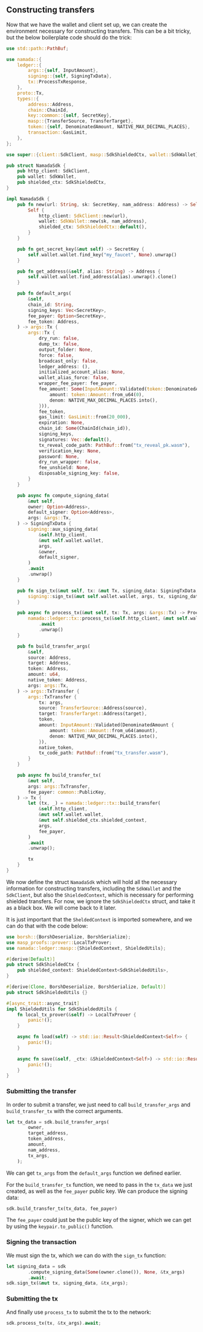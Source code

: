 ## Constructing transfers

Now that we have the wallet and client set up, we can create the environment necessary for constructing transfers.
This can be a bit tricky, but the below boilerplate code should do the trick:

```rust
use std::path::PathBuf;

use namada::{
    ledger::{
        args::{self, InputAmount},
        signing::{self, SigningTxData},
        tx::ProcessTxResponse,
    },
    proto::Tx,
    types::{
        address::Address,
        chain::ChainId,
        key::common::{self, SecretKey},
        masp::{TransferSource, TransferTarget},
        token::{self, DenominatedAmount, NATIVE_MAX_DECIMAL_PLACES},
        transaction::GasLimit,
    },
};

use super::{client::SdkClient, masp::SdkShieldedCtx, wallet::SdkWallet};

pub struct NamadaSdk {
    pub http_client: SdkClient,
    pub wallet: SdkWallet,
    pub shielded_ctx: SdkShieldedCtx,
}

impl NamadaSdk {
    pub fn new(url: String, sk: SecretKey, nam_address: Address) -> Self {
        Self {
            http_client: SdkClient::new(url),
            wallet: SdkWallet::new(sk, nam_address),
            shielded_ctx: SdkShieldedCtx::default(),
        }
    }

    pub fn get_secret_key(&mut self) -> SecretKey {
        self.wallet.wallet.find_key("my_faucet", None).unwrap()
    }

    pub fn get_address(&self, alias: String) -> Address {
        self.wallet.wallet.find_address(alias).unwrap().clone()
    }

    pub fn default_args(
        &self,
        chain_id: String,
        signing_keys: Vec<SecretKey>,
        fee_payer: Option<SecretKey>,
        fee_token: Address,
    ) -> args::Tx {
        args::Tx {
            dry_run: false,
            dump_tx: false,
            output_folder: None,
            force: false,
            broadcast_only: false,
            ledger_address: (),
            initialized_account_alias: None,
            wallet_alias_force: false,
            wrapper_fee_payer: fee_payer,
            fee_amount: Some(InputAmount::Validated(token::DenominatedAmount {
                amount: token::Amount::from_u64(0),
                denom: NATIVE_MAX_DECIMAL_PLACES.into(),
            })),
            fee_token,
            gas_limit: GasLimit::from(20_000),
            expiration: None,
            chain_id: Some(ChainId(chain_id)),
            signing_keys,
            signatures: Vec::default(),
            tx_reveal_code_path: PathBuf::from("tx_reveal_pk.wasm"),
            verification_key: None,
            password: None,
            dry_run_wrapper: false,
            fee_unshield: None,
            disposable_signing_key: false,
        }
    }

    pub async fn compute_signing_data(
        &mut self,
        owner: Option<Address>,
        default_signer: Option<Address>,
        args: &args::Tx,
    ) -> SigningTxData {
        signing::aux_signing_data(
            &self.http_client,
            &mut self.wallet.wallet,
            args,
            &owner,
            default_signer,
        )
        .await
        .unwrap()
    }

    pub fn sign_tx(&mut self, tx: &mut Tx, signing_data: SigningTxData, args: &args::Tx) {
        signing::sign_tx(&mut self.wallet.wallet, args, tx, signing_data).unwrap();
    }

    pub async fn process_tx(&mut self, tx: Tx, args: &args::Tx) -> ProcessTxResponse {
        namada::ledger::tx::process_tx(&self.http_client, &mut self.wallet.wallet, args, tx)
            .await
            .unwrap()
    }

    pub fn build_transfer_args(
        &self,
        source: Address,
        target: Address,
        token: Address,
        amount: u64,
        native_token: Address,
        args: args::Tx,
    ) -> args::TxTransfer {
        args::TxTransfer {
            tx: args,
            source: TransferSource::Address(source),
            target: TransferTarget::Address(target),
            token,
            amount: InputAmount::Validated(DenominatedAmount {
                amount: token::Amount::from_u64(amount),
                denom: NATIVE_MAX_DECIMAL_PLACES.into(),
            }),
            native_token,
            tx_code_path: PathBuf::from("tx_transfer.wasm"),
        }
    }

    pub async fn build_transfer_tx(
        &mut self,
        args: args::TxTransfer,
        fee_payer: common::PublicKey,
    ) -> Tx {
        let (tx, _) = namada::ledger::tx::build_transfer(
            &self.http_client,
            &mut self.wallet.wallet,
            &mut self.shielded_ctx.shielded_context,
            args,
            fee_payer,
        )
        .await
        .unwrap();

        tx
    }
}
```

We now define the struct `NamadaSdk` which will hold all the necessary information for constructing transfers, including the `SdkWallet` and the `SdkClient`, but also the `ShieldedContext`, which is necessary for performing shielded transfers.
For now, we ignore the `SdkShieldedCtx` struct, and take it as a black box. We will come back to it later.

It is just important that the `SheldedContext` is imported somewhere, and we can do that with the code below:

```rust
use borsh::{BorshDeserialize, BorshSerialize};
use masp_proofs::prover::LocalTxProver;
use namada::ledger::masp::{ShieldedContext, ShieldedUtils};

#[derive(Default)]
pub struct SdkShieldedCtx {
    pub shielded_context: ShieldedContext<SdkShieldedUtils>,
}

#[derive(Clone, BorshDeserialize, BorshSerialize, Default)]
pub struct SdkShieldedUtils {}

#[async_trait::async_trait]
impl ShieldedUtils for SdkShieldedUtils {
    fn local_tx_prover(&self) -> LocalTxProver {
        panic!();
    }

    async fn load(self) -> std::io::Result<ShieldedContext<Self>> {
        panic!();
    }

    async fn save(&self, _ctx: &ShieldedContext<Self>) -> std::io::Result<()> {
        panic!();
    }
}
```
### Submitting the transfer

In order to submit a transfer, we just need to call `build_transfer_args` and `build_transfer_tx` with the correct arguments.

```rust
let tx_data = sdk.build_transfer_args(
        owner,
        target_address,
        token_address,
        amount,
        nam_address,
        tx_args,
    );
```

We can get `tx_args` from the `default_args` function we defined earlier.

For the `build_transfer_tx` function, we need to pass in the `tx_data` we just created, as well as the `fee_payer` public key.
We can produce the signing data:

```rust
sdk.build_transfer_tx(tx_data, fee_payer)
```

The `fee_payer` could just be the public key of the signer, which we can get by using the `keypair.to_public()` function.

### Signing the transaction

We must sign the tx, which we can do with the `sign_tx` function:

```rust
let signing_data = sdk
        .compute_signing_data(Some(owner.clone()), None, &tx_args)
        .await;
sdk.sign_tx(&mut tx, signing_data, &tx_args);
```

### Submitting the tx

And finally use `process_tx` to submit the tx to the network:

```rust
sdk.process_tx(tx, &tx_args).await;
```

